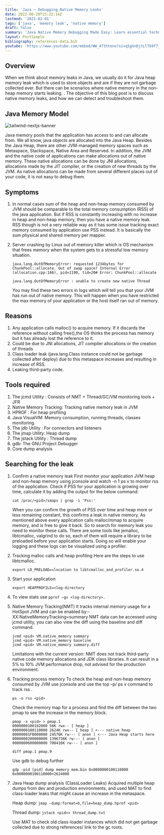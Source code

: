 ```yaml
---
title: 'Java – Debugging Native Memory Leaks'
date: 2022-06-20T15:32:14Z
lastmod: '2021-02-01'
tags: ['java', 'memory leak', 'native memory']
draft: false
summary: 'Java Native Memory Debugging Made Easy: Learn essential techniques, tools, and tips to troubleshoot native memory issues in Java applications. Dive in now!'
layout: PostSimple
bibliography: references-data.bib
youtube: 'https://www.youtube.com/embed/WW_4Tthteno?si=qSgXnDjtLlT69f7j'
---
```


<TOCInline toc={props.toc} asDisclosure />

## Overview

When we think about memory leaks in Java, we usually do it for Java heap memory leak which is used to store objects and are if they are not garbage collected ever. But there can be scenarios where native memory in the non-heap memory starts leaking. . The objective of this blog post is to discuss native memory leaks, and how we can detect and troubleshoot them.

## Java Memory Model

![tailwind-nextjs-banner](/static/images/java-memory-model.webp)

Java memory pools that the application has access to and can allocate from. We all know, java objects are
allocated into the Java Heap. Besides the Java Heap, there are other JVM-managed memory spaces such as
Metaspace, Stackspace, Native Area and Reserved. In addition, the JVM and the native code of applications
can make allocations out of native memory. These native allocations can be done by JNI allocations, allocations
made by the JIT compiler, or the creation of new threads by the JVM. As native allocations can be made from
several different places out of your code, it is not easy to debug them.

## Symptoms

1. In normal cases sum of the heap and non-heap memory consumed by JVM should be comparable to the total memory consumption (RSS) of the java application. But if RSS is constantly increasing with no increase in heap and non-heap memory, then you have a native memory leak. RSS though is not a very reliable way as it has some issue tracking exact memory consumed by application use PSS instead. It is basically the sum physical and shared memory per mapper.
2. Server crashing by Linux out of memory killer which is OS mechanism that frees memory when the system gets to a stressful low memory situation.

   `java.lang.OutOfMemoryError: requested 1234bytes for ChunkPool::allocate. Out of swap space? Internal Error (allocation.cpp:166), pid=1190, tid=20# Error: ChunkPool::allocate`

   `java.lang.OutOfMemoryError : unable to create new native Thread`

   You may find these two errors in logs which will tell you that your JVM has run out of native memory. This will happen when you have restricted the max memory of your application or the host itself ran out of memory.

## Reasons

1. Any application calls malloc() to acquire memory. If it discards the reference without calling free(),the OS thinks the process has memory but it has already lost the reference to it.
2. Could be due to JNI allocations, JIT compiler allocations or the creation of threads
3. Class loader leak (java.lang.Class instance could not be garbage collected after deploy) due to this metaspace increases and resulting in increase of RSS.
4. Leaking third-party code.

## Tools required

1. The jcmd Utility : Consists of NMT + Thread/GC/VM monitoring tools + JFR
2. Native Memory Tracking: Tracking native memory leak in JVM
3. HPROF : For heap profiling
4. Java VisualVM: Memory consumption, running threads, classes monitoring.
5. The jdb Utility : For connectors and listeners
6. The jmap Utility: Heap dump
7. The jstack Utility : Thread dump
8. gdb: The GNU Project Debugger
9. Core dump analysis

## Searching for the leak

1. Confirm a native memory leak
   First monitor your application JVM heap and non-heap memory using jconsole and watch -n 1 ps v to monitor rss of the application. Check if PSS for your application is growing over time, calculate it by adding the output for the below command:

   ```
   cat /proc/<pid>/smaps | grep -i 'Pss:'
   ```

   When you can confirm the growth of PSS over time and heap more or less remaining constant, this confirms a leak in native memory. As mentioned above every application calls malloc/mmap to acquire memory, and is free to give it back. So to search for memory leak you need to monitor these calls. There are some tools like jemalloc, libtcmalloc, valgrind to do so, each of them will require a library to be preloaded before your application starts. Doing so will enable your logging and these logs can be visualized using a profiler.

2. Tracking malloc calls and heap profiling
   Here are the steps to use libtcmalloc.
   ```
   export LD_PRELOAD=<location to libtcmalloc_and_profiler.so.4
   ```
3. Start your application

   ```
   export HEAPPROFILE=<log-directory
   ```

4. To view stats use `pprof –gv <log-directory>.`

5. Native Memory Tracking(NMT)
   It tracks internal memory usage for a HotSpot JVM and can be enabled by:-XX:NativeMemoryTracking=summary
   NMT data can be accessed using jcmd utility, you can also view the diff using the baseline and diff command.

   ```
   jcmd <pid> VM.native_memory summary
   jcmd <pid> VM.native_memory baseline
   jcmd <pid> VM.native_memory summary.diff
   ```

   Limitations with the current version:
   NMT does not track third-party native code memory allocations and JDK class libraries.
   It can result in a 5% to 10% JVM performance drop, not advised for the production environment.

6. Tracking process memory
   To check the heap and non-heap memory consumed by JVM use jconsole and use the top –p/ ps v command to track rss .

   ```
   ps -o rss <pid>
   ```

   Check the memory map for a process and find the diff between the two pmap to see the increase in the memory block.

   ```
   pmap -x <pid> > pmap.1
   0000000100102000 56K rwx-- [ heap ]
   0000000100110000 2624K rwx-- [ heap ] <--- native heap
   00000001FB000000 24576K rw--- [ anon ] <--- Java Heap starts here
   0000000200000000 1396736K rw--- [ anon ]
   0000000600000000 700416K rw--- [ anon ]

   diff pmap.1 pmap.9
   ```

   Use gdb to debug further

   ```
   gdp -pid [pid] dump memory mem.bin 0x0000000100110000 0x0000000100110000+2624000
   ```

7. Java Heap dump analysis (ClassLoader Leaks)
   Acquired multiple heap dumps from dev and production environments, and used MAT to find class-loader leaks that might cause an increase in the metaspace.

   Heap dump: `jmap -dump:format=b,file=heap_dump.hprof <pid>`

   Thread dump: `jstack <pid>> thread_dump.txt`

   Use MAT to check old class-loader instances which did not get garbage collected due to strong references/ link to the gc roots.
